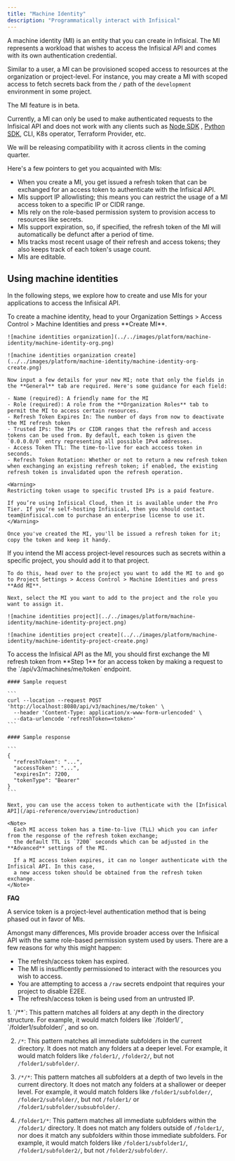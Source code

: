 ```yaml
---
title: "Machine Identity"
description: "Programmatically interact with Infisical"
---
```


A machine identity (MI) is an entity that you can create in Infisical. The MI represents a workload that wishes to access the Infisical API and comes with its own authentication credential.

Similar to a user, a MI can be provisioned scoped access to resources at the organization or project-level. For instance, you may create a MI with scoped access to
fetch secrets back from the `/` path of the `development` environment in some project.

<Note>
  The MI feature is in beta.
  
  Currently, a MI can only be used to make authenticated requests to the Infisical API and does not work with any clients such as [Node SDK](https://github.com/Infisical/infisical-node)
  , [Python SDK](https://github.com/Infisical/infisical-python), CLI, K8s operator, Terraform Provider, etc.

  We will be releasing compatibility with it across clients in the coming quarter.
</Note>

Here's a few pointers to get you acquainted with MIs:

- When you create a MI, you get issued a refresh token that can be exchanged for an access token to authenticate with the Infisical API.
- MIs support IP allowlisting; this means you can restrict the usage of a MI access token to a specific IP or CIDR range.
- MIs rely on the role-based permission system to provision access to resources like secrets.
- MIs support expiration, so, if specified, the refresh token of the MI will automatically be defunct after a period of time.
- MIs tracks most recent usage of their refresh and access tokens; they also keeps track of each token's usage count.
- MIs are editable.

## Using machine identities

In the following steps, we explore how to create and use MIs for your applications to access the Infisical API.

<Steps>
  <Step title="Creating a MI">
    To create a machine identity, head to your Organization Settings > Access Control > Machine Identities and press **Create MI**.

    ![machine identities organization](../../images/platform/machine-identity/machine-identity-org.png)
    
    ![machine identities organization create](../../images/platform/machine-identity/machine-identity-org-create.png)

    Now input a few details for your new MI; note that only the fields in the **General** tab are required. Here's some guidance for each field:

    - Name (required): A friendly name for the MI
    - Role (required): A role from the **Organization Roles** tab to permit the MI to access certain resources.
    - Refresh Token Expires In: The number of days from now to deactivate the MI refresh token
    - Trusted IPs: The IPs or CIDR ranges that the refresh and access tokens can be used from. By default, each token is given the `0.0.0.0/0` entry representing all possible IPv4 addresses.
    - Access Token TTL: The time-to-live for each acccess token in seconds.
    - Refresh Token Rotation: Whether or not to return a new refresh token when exchanging an existing refresh token; if enabled, the existing refresh token is invalidated upon the refresh operation.

    <Warning>
    Restricting token usage to specific trusted IPs is a paid feature.

    If you’re using Infisical Cloud, then it is available under the Pro Tier. If you’re self-hosting Infisical, then you should contact team@infisical.com to purchase an enterprise license to use it.
    </Warning>

    Once you've created the MI, you'll be issued a refresh token for it; copy the token and keep it handy.
  </Step>
  <Step title="Adding a MI to a project">
    If you intend the MI access project-level resources such as secrets within a specific project, you should add it to that project.

    To do this, head over to the project you want to add the MI to and go to Project Settings > Access Control > Machine Identities and press **Add MI**.

    Next, select the MI you want to add to the project and the role you want to assign it.

    ![machine identities project](../../images/platform/machine-identity/machine-identity-project.png)
    
    ![machine identities project create](../../images/platform/machine-identity/machine-identity-project-create.png)
  </Step>
  <Step title="Accessing the Infisical API with the MI">
    To access the Infisical API as the MI, you should first exchange the MI refresh token from **Step 1** for an access token
    by making a request to the `/api/v3/machines/me/token` endpoint.
    
    #### Sample request

    ```
    curl --location --request POST 'http://localhost:8080/api/v3/machines/me/token' \
      --header 'Content-Type: application/x-www-form-urlencoded' \
      --data-urlencode 'refreshToken=<token>'
    ```
    
    #### Sample response
    
    ```
    {
      "refreshToken": "...",
      "accessToken": "...",
      "expiresIn": 7200,
      "tokenType": "Bearer"
    }
    ```

    Next, you can use the access token to authenticate with the [Infisical API](/api-reference/overview/introduction)
    
    <Note>
      Each MI access token has a time-to-live (TLL) which you can infer from the response of the refresh token exchange;
      the default TTL is `7200` seconds which can be adjusted in the **Advanced** settings of the MI.

      If a MI access token expires, it can no longer authenticate with the Infisical API. In this case,
      a new access token should be obtained from the refresh token exchange.
    </Note>
  </Step>
</Steps>

**FAQ**

<AccordionGroup>
<Accordion title="What is the difference between a machine identity and service token?">
  A service token is a project-level authentication method that is being phased out in favor of MIs.
  
  Amongst many differences, MIs provide broader access over the Infisical API with the same role-based
  permission system used by users.
</Accordion>
<Accordion title="Why is the Infisical API rejecting my machine identity credentials?">
  There are a few reasons for why this might happen:
  
  - The refresh/access token has expired.
  - The MI is insufficently permissioned to interact with the resources you wish to access.
  - You are attempting to access a `/raw` secrets endpoint that requires your project to disable E2EE.
  - The refresh/access token is being used from an untrusted IP.
</Accordion>
<Accordion title="Can you provide examples for using glob patterns?">
  1. `/**`: This pattern matches all folders at any depth in the directory structure. For example, it would match folders like `/folder1/`, `/folder1/subfolder/`, and so on.

  2. `/*`: This pattern matches all immediate subfolders in the current directory. It does not match any folders at a deeper level. For example, it would match folders like `/folder1/`, `/folder2/`, but not `/folder1/subfolder/`.

  3. `/*/*`: This pattern matches all subfolders at a depth of two levels in the current directory. It does not match any folders at a shallower or deeper level. For example, it would match folders like `/folder1/subfolder/`, `/folder2/subfolder/`, but not `/folder1/` or `/folder1/subfolder/subsubfolder/`.

  4. `/folder1/*`: This pattern matches all immediate subfolders within the `/folder1/` directory. It does not match any folders outside of `/folder1/`, nor does it match any subfolders within those immediate subfolders. For example, it would match folders like `/folder1/subfolder1/`, `/folder1/subfolder2/`, but not `/folder2/subfolder/`.
</Accordion>
</AccordionGroup>